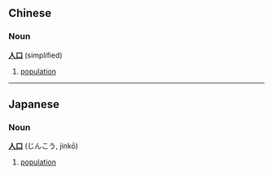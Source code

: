 ==Chinese==
===Noun===
'''[[人]][[口]]''' (simplified)

# [[population]]

----

==Japanese==
===Noun===
'''[[人]][[口]]''' (じんこう, jinkō)

# [[population]]